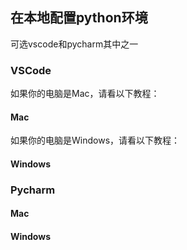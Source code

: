 ## 在本地配置python环境
可选vscode和pycharm其中之一
### VSCode
如果你的电脑是Mac，请看以下教程：
#### Mac


如果你的电脑是Windows，请看以下教程：
#### Windows

### Pycharm

#### Mac 
#### Windows